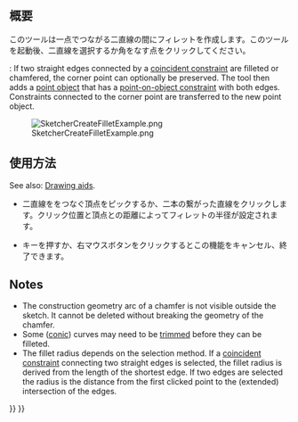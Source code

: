 <languages/>

{{Docnav
|[[Sketcher_ToggleActiveConstraint|Toggle Constraint]]
|[[Sketcher_CreateChamfer|Chamfer]]
|[[Sketcher_Workbench|Sketcher]]
|IconL=Sketcher_ToggleActiveConstraint.svg
|IconR=Sketcher_CreateChamfer.svg
|IconC=Workbench_Sketcher.svg
}}

<div class="mw-translate-fuzzy">
{{GuiCommand|Name=Sketcher CreateFillet|Workbenches=[[Sketcher Workbench|Sketcher]]|Shortcut=F|MenuLocation=Sketch → Sketcher geometries → Create fillet|SeeAlso=}}
</div>

<span id="Description"></span>
== 概要 ==

<div class="mw-translate-fuzzy">
このツールは一点でつながる二直線の間にフィレットを作成します。このツールを起動後、二直線を選択するか角をなす点をクリックしてください。
</div>

{{Version|1.0}}: If two straight edges connected by a [[Sketcher_ConstrainCoincident|coincident constraint]] are filleted or chamfered, the corner point can optionally be preserved. The tool then adds a [[Sketcher_CreatePoint|point object]] that has a [[Sketcher_ConstrainPointOnObject|point-on-object constraint]] with both edges. Constraints connected to the corner point are transferred to the new point object.

[[Image:SketcherCreateFilletExample.png‎]]

<span id="Usage"></span>
<div class="mw-translate-fuzzy">
==使用方法==
</div>

See also: [[Sketcher_Workbench#Drawing_aids|Drawing aids]].

<div class="mw-translate-fuzzy">
* 二直線ををつなぐ頂点をピックするか、二本の繋がった直線をクリックします。クリック位置と頂点との距離によってフィレットの半径が設定されます。
* {{KEY|ESC}}キーを押すか、右マウスボタンをクリックするとこの機能をキャンセル、終了できます。

{{clear}}
</div>

== Notes == 

* The construction geometry arc of a chamfer is not visible outside the sketch. It cannot be deleted without breaking the geometry of the chamfer.
* Some ([[Sketcher_Workbench#Sketcher_CompCreateConic|conic]]) curves may need to be [[Sketcher Trimming|trimmed]] before they can be filleted.
* The fillet radius depends on the selection method. If a [[Sketcher_ConstrainCoincident|coincident constraint]] connecting two straight edges is selected, the fillet radius is derived from the length of the shortest edge. If two edges are selected the radius is the distance from the first clicked point to the (extended) intersection of the edges.


{{Docnav
|[[Sketcher_ToggleActiveConstraint|Toggle Constraint]]
|[[Sketcher_CreateChamfer|Chamfer]]
|[[Sketcher_Workbench|Sketcher]]
|IconL=Sketcher_ToggleActiveConstraint.svg
|IconR=Sketcher_CreateChamfer.svg
|IconC=Workbench_Sketcher.svg
}}

{{Sketcher_Tools_navi{{#translation:}}}}
{{Userdocnavi{{#translation:}}}}